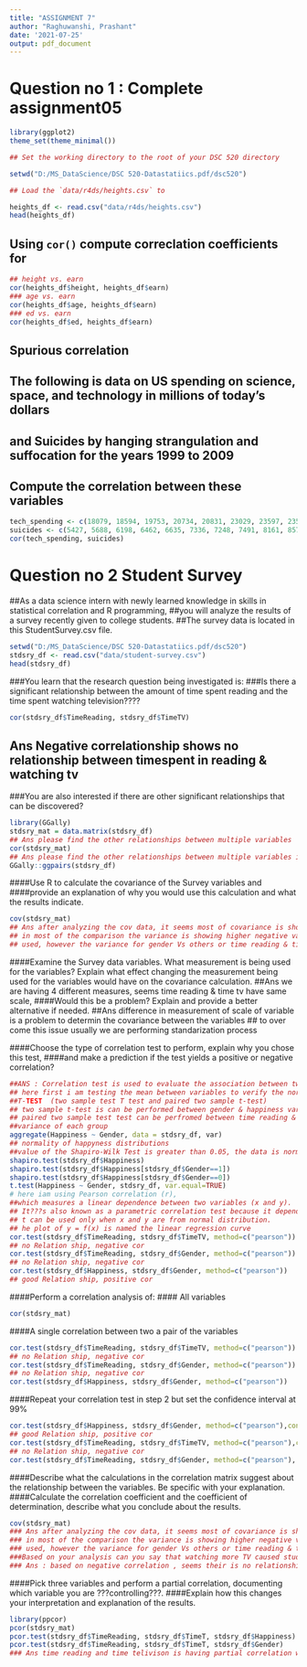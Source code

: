 ```yaml
---
title: "ASSIGNMENT 7"
author: "Raghuwanshi, Prashant"
date: '2021-07-25'
output: pdf_document
---
```


# Question no 1 : Complete assignment05
```r
library(ggplot2)
theme_set(theme_minimal())

## Set the working directory to the root of your DSC 520 directory

setwd("D:/MS_DataScience/DSC 520-Datastatiics.pdf/dsc520")

## Load the `data/r4ds/heights.csv` to

heights_df <- read.csv("data/r4ds/heights.csv")
head(heights_df)
```
## Using `cor()` compute correclation coefficients for
```r
## height vs. earn
cor(heights_df$height, heights_df$earn)
### age vs. earn
cor(heights_df$age, heights_df$earn)
### ed vs. earn
cor(heights_df$ed, heights_df$earn)
```
## Spurious correlation
## The following is data on US spending on science, space, and technology in millions of today's dollars
## and Suicides by hanging strangulation and suffocation for the years 1999 to 2009
## Compute the correlation between these variables
```r
tech_spending <- c(18079, 18594, 19753, 20734, 20831, 23029, 23597, 23584, 25525, 27731, 29449)
suicides <- c(5427, 5688, 6198, 6462, 6635, 7336, 7248, 7491, 8161, 8578, 9000)
cor(tech_spending, suicides)
```
# Question no 2 Student Survey
##As a data science intern with newly learned knowledge in skills in statistical correlation and R programming, 
##you will analyze the results of a survey recently given to college students.
##The survey data is located in this StudentSurvey.csv file.
```r
setwd("D:/MS_DataScience/DSC 520-Datastatiics.pdf/dsc520")
stdsry_df <- read.csv("data/student-survey.csv")
head(stdsry_df)
```
###You learn that the research question being investigated is:
###Is there a significant relationship between the amount of time spent reading and the time spent watching television????
```r
cor(stdsry_df$TimeReading, stdsry_df$TimeTV)
```
## Ans Negative correlationship shows no relationship between timespent in reading & watching tv

###You are also interested if there are other significant relationships that can be discovered?
```r
library(GGally)
stdsry_mat = data.matrix(stdsry_df)
## Ans please find the other relationships between multiple variables
cor(stdsry_mat)
## Ans please find the other relationships between multiple variables in plots
GGally::ggpairs(stdsry_df)
```
####Use R to calculate the covariance of the Survey variables and 
####provide an explanation of why you would use this calculation and what the results indicate.
```r
cov(stdsry_mat)
## Ans after analyzing the cov data, it seems most of covariance is showing towards negative directions.and 
## in most of the comparison the variance is showing higher negative value , seems this value is due to difference in scale of measurement
## used, however the variance for gender Vs others or time reading & time tv are showing some relevant value, seems the default scale looks ok with respective compared variables
```
####Examine the Survey data variables. What measurement is being used for the variables? Explain what effect changing the measurement being used for the variables would have on the covariance calculation.
##Ans we are having 4 different measures, seems time reading & time tv have same scale, 
####Would this be a problem? Explain and provide a better alternative if needed.
##Ans difference in measurement of scale of variable is a problem to determin the covariance between the variables
## to over come this issue usually we are performing standarization process

####Choose the type of correlation test to perform, explain why you chose this test, 
####and make a prediction if the test yields a positive or negative correlation?
```r
##ANS : Correlation test is used to evaluate the association between two or more variables.
## here first i am testing the mean between variables to verify the noremal distributions
##T-TEST  (two sample test T test and paired two sample t-test)
## two sample t-test is can be performed between gender & happiness variable
## paired two sample test test can be perfromed between time reading & timetv
##variance of each group
aggregate(Happiness ~ Gender, data = stdsry_df, var)
## normality of happyness distributions
##value of the Shapiro-Wilk Test is greater than 0.05, the data is normal
shapiro.test(stdsry_df$Happiness)
shapiro.test(stdsry_df$Happiness[stdsry_df$Gender==1])
shapiro.test(stdsry_df$Happiness[stdsry_df$Gender==0])
t.test(Happiness ~ Gender, stdsry_df, var.equal=TRUE)
# here iam using Pearson correlation (r), 
##which measures a linear dependence between two variables (x and y). 
## It???s also known as a parametric correlation test because it depends to the distribution of the data. 
## t can be used only when x and y are from normal distribution. 
## he plot of y = f(x) is named the linear regression curve
cor.test(stdsry_df$TimeReading, stdsry_df$TimeTV, method=c("pearson"))
## no Relation ship, negative cor
cor.test(stdsry_df$TimeReading, stdsry_df$Gender, method=c("pearson"))
## no Relation ship, negative cor
cor.test(stdsry_df$Happiness, stdsry_df$Gender, method=c("pearson"))
## good Relation ship, positive cor
```
####Perform a correlation analysis of:
####  All variables
```r
cor(stdsry_mat)
```
####A single correlation between two a pair of the variables
```r
cor.test(stdsry_df$TimeReading, stdsry_df$TimeTV, method=c("pearson"))
## no Relation ship, negative cor
cor.test(stdsry_df$TimeReading, stdsry_df$Gender, method=c("pearson"))
## no Relation ship, negative cor
cor.test(stdsry_df$Happiness, stdsry_df$Gender, method=c("pearson"))
```
####Repeat your correlation test in step 2 but set the confidence interval at 99%
```r
cor.test(stdsry_df$Happiness, stdsry_df$Gender, method=c("pearson"),conf.level = 0.99 )
## good Relation ship, positive cor
cor.test(stdsry_df$TimeReading, stdsry_df$TimeTV, method=c("pearson"),conf.level = 0.99 )
## no Relation ship, negative cor
cor.test(stdsry_df$TimeReading, stdsry_df$Gender, method=c("pearson"), conf.level = 0.99 )
```
####Describe what the calculations in the correlation matrix suggest about the relationship between the variables. Be specific with your explanation.
####Calculate the correlation coefficient and the coefficient of determination, describe what you conclude about the results.
```r
cov(stdsry_mat)
### Ans after analyzing the cov data, it seems most of covariance is showing towards negative directions.and 
### in most of the comparison the variance is showing higher negative value , seems this value is due to difference in scale of measurement
### used, however the variance for gender Vs others or time reading & time tv are showing some relevant value, seems the default scale looks ok with respective compared variables
###Based on your analysis can you say that watching more TV caused students to read less? Explain.
### Ans : based on negative correlation , seems their is no relationship between reading and watching tv
```
####Pick three variables and perform a partial correlation, documenting which variable you are ???controlling???. 
####Explain how this changes your interpretation and explanation of the results.
```r
library(ppcor)
pcor(stdsry_mat)
pcor.test(stdsry_df$TimeReading, stdsry_df$TimeT, stdsry_df$Happiness)
pcor.test(stdsry_df$TimeReading, stdsry_df$TimeT, stdsry_df$Gender)
### Ans time reading and time telivison is having partial correlation while controlling for the effect for gender or happinesss
```

